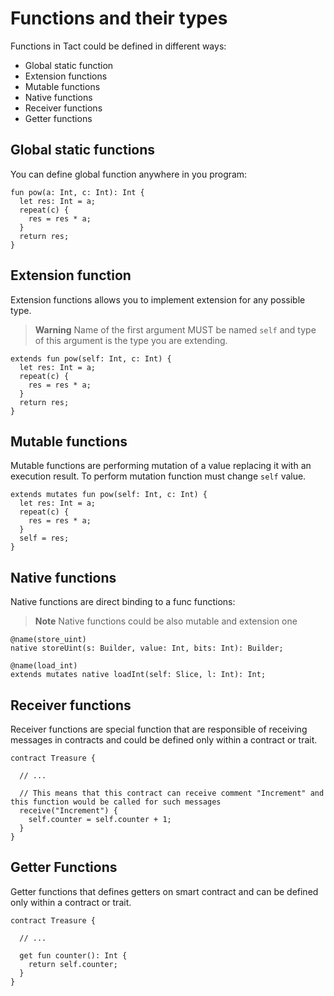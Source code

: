 # Functions and their types

Functions in Tact could be defined in different ways:

* Global static function
* Extension functions
* Mutable functions
* Native functions
* Receiver functions
* Getter functions

## Global static functions

You can define global function anywhere in you program:

```tact
fun pow(a: Int, c: Int): Int {
  let res: Int = a;
  repeat(c) {
    res = res * a;
  }
  return res;
}
```

## Extension function

Extension functions allows you to implement extension for any possible type.

> **Warning**
> Name of the first argument MUST be named `self` and type of this argument is the type you are extending.

```tact
extends fun pow(self: Int, c: Int) {
  let res: Int = a;
  repeat(c) {
    res = res * a;
  }
  return res;
}
```

## Mutable functions

Mutable functions are performing mutation of a value replacing it with an execution result. To perform mutation function must change `self` value.

```tact
extends mutates fun pow(self: Int, c: Int) {
  let res: Int = a;
  repeat(c) {
    res = res * a;
  }
  self = res;
}
```

## Native functions

Native functions are direct binding to a func functions:

> **Note**
> Native functions could be also mutable and extension one

```tact
@name(store_uint)
native storeUint(s: Builder, value: Int, bits: Int): Builder;

@name(load_int)
extends mutates native loadInt(self: Slice, l: Int): Int;
```

## Receiver functions

Receiver functions are special function that are responsible of receiving messages in contracts and could be defined only within a contract or trait.

```tact
contract Treasure {

  // ...
  
  // This means that this contract can receive comment "Increment" and this function would be called for such messages
  receive("Increment") {
    self.counter = self.counter + 1;
  }
}
```

## Getter Functions

Getter functions that defines getters on smart contract and can be defined only within a contract or trait.

```tact
contract Treasure {

  // ...
  
  get fun counter(): Int {
    return self.counter;
  }
}
```
